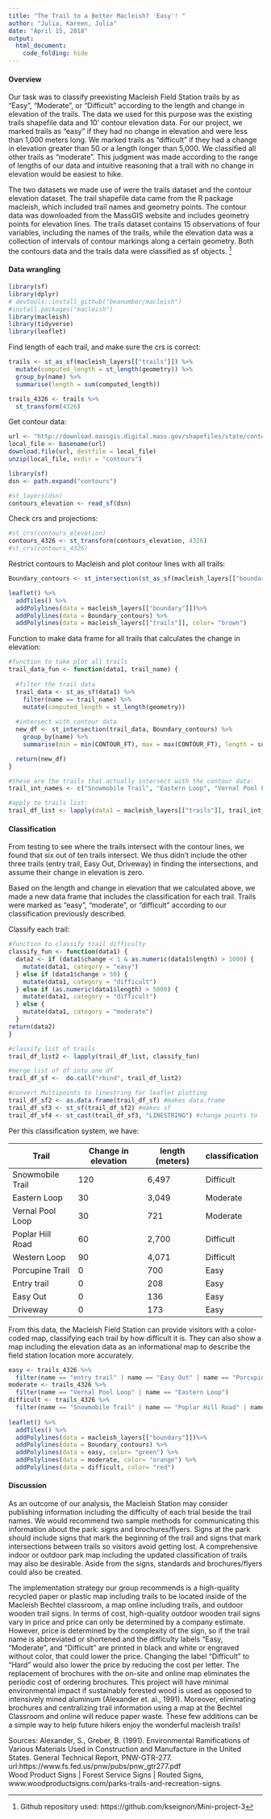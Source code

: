 ```yaml
---
title: "The Trail to a Better Macleish? 'Easy'! "
author: "Julia, Kareen, Julia"
date: "April 15, 2018"
output:
  html_document:
    code_folding: hide
---
```


#### Overview

Our task was to classify preexisting Macleish Field Station trails by as “Easy”, “Moderate”, or “Difficult” according to the length and change in elevation of the trails. The data we used for this purpose was the existing trails shapefile data and 10’ contour elevation data. For our project, we marked trails as "easy" if they had no change in elevation and were less than 1,000 meters long. We marked trails as "difficult" if they had a change in elevation greater than 50 or a length longer than 5,000. We classified all other trails as "moderate". This judgment was made according to the range of lengths of our data and intuitive reasoning that a trail with no change in elevation would be easiest to hike.

The two datasets we made use of were the trails dataset and the contour elevation dataset. The trail shapefile data came from the R package macleish, which included trail names and geometry points. The contour data was downloaded from the MassGIS website and includes geometry points for elevation lines. The trails dataset contains 15 observations of four variables, including the names of the trails, while the elevation data was a collection of intervals of contour markings along a certain geometry. Both the contours data and the trails data were classified as sf objects. [^1]

#### Data wrangling

```r
library(sf)
library(dplyr)
# devtools::install_github("beanumber/macleish")
#install.packages("macleish")
library(macleish)
library(tidyverse)
library(leaflet)
```

Find length of each trail, and make sure the crs is correct:
```r
trails <- st_as_sf(macleish_layers[["trails"]]) %>% 
  mutate(computed_length = st_length(geometry)) %>%
  group_by(name) %>%
  summarise(length = sum(computed_length))

trails_4326 <- trails %>%
  st_transform(4326)
```

Get contour data: 
```r
url <- "http://download.massgis.digital.mass.gov/shapefiles/state/contours250k.zip"
local_file <- basename(url)
download.file(url, destfile = local_file)
unzip(local_file, exdir = "contours")

library(sf)
dsn <- path.expand("contours")

#st_layers(dsn)
contours_elevation <- read_sf(dsn)
```

Check crs and projections:
```r
#st_crs(contours_elevation)
contours_4326 <- st_transform(contours_elevation, 4326)
#st_crs(contours_4326)
```

Restrict contours to Macleish and plot contour lines with all trails:
```r
Boundary_contours <- st_intersection(st_as_sf(macleish_layers[["boundary"]]), contours_4326)

leaflet() %>%
  addTiles() %>%
  addPolylines(data = macleish_layers[["boundary"]])%>%
  addPolylines(data = Boundary_contours) %>%
  addPolylines(data = macleish_layers[["trails"]], color= "brown")
```

Function to make data frame for all trails that calculates the change in elevation:
```r

#function to take plot all trails
trail_data_fun <- function(data1, trail_name) {
  
  #filter the trail data
  trail_data <- st_as_sf(data1) %>%
    filter(name == trail_name) %>%
    mutate(computed_length = st_length(geometry))
  
  #intersect with contour data
  new_df <- st_intersection(trail_data, Boundary_contours) %>%
    group_by(name) %>%
    summarise(min = min(CONTOUR_FT), max = max(CONTOUR_FT), length = sum(computed_length), change = max-min)

  return(new_df)
}

#these are the trails that actually intersect with the contour data:
trail_int_names <- c("Snowmobile Trail", "Eastern Loop", "Vernal Pool Loop", "Poplar Hill Road", "Western Loop", "Porcupine Trail") 

#apply to trails list:
trail_df_list <- lapply(data1 = macleish_layers[["trails"]], trail_int_names, trail_data_fun)
```

#### Classification

From testing to see where the trails intersect with the contour lines, we found that six out of ten trails intersect. We thus didn't include the other three trails (entry trail, Easy Out, Driveway) in finding the intersections, and assume their change in elevation is zero.

Based on the length and change in elevation that we calculated above, we made a new data frame that includes the classification for each trail. Trails were marked as "easy", "moderate", or "difficult" according to our classification previously described.  

Classify each trail:
```r
#function to classify trail difficulty
classify_fun <- function(data1) {
  data2 <- if (data1$change < 1 & as.numeric(data1$length) > 1000) {
    mutate(data1, category = "easy")
  } else if (data1$change > 50) {
    mutate(data1, category = "difficult")
  } else if (as.numeric(data1$length) > 5000) {
    mutate(data1, category = "difficult")
  } else {
    mutate(data1, category = "moderate")
  }
return(data2)  
}

#classify list of trails
trail_df_list2 <- lapply(trail_df_list, classify_fun)

#merge list of df into one df
trail_df_sf <-  do.call("rbind", trail_df_list2) 

#convert Multipoints to linestring for leaflet plotting
trail_df_sf2 <- as.data.frame(trail_df_sf) #makes data.frame
trail_df_sf3 <- st_sf(trail_df_sf2) #makes sf
trail_df_sf4 <- st_cast(trail_df_sf3, "LINESTRING") #change points to linestring
```


Per this classification system, we have: 

Trail | Change in elevation | length (meters) | classification
--|--|--|--
Snowmobile Trail | 120 | 6,497 | Difficult 
Eastern Loop | 30 | 3,049 | Moderate
Vernal Pool Loop | 30 | 721 | Moderate
Poplar Hill Road | 60 | 2,700 | Difficult
Western Loop | 90 | 4,071 | Difficult
Porcupine Trail | 0 | 700 | Easy 
Entry trail | 0 | 208 | Easy
Easy Out | 0 | 136 | Easy
Driveway | 0 | 173 | Easy

From this data, the Macleish Field Station can provide visitors with a color-coded map, classifying each trail by how difficult it is. They can also show a map including the elevation data as an informational map to describe the field station location more accurately. 

```r
easy <- trails_4326 %>%
  filter(name == "entry trail" | name == "Easy Out" | name == "Porcupine Trail" | name == "Driveway") 
moderate <- trails_4326 %>%
  filter(name == "Vernal Pool Loop" | name == "Eastern Loop") 
difficult <- trails_4326 %>%
  filter(name == "Snowmobile Trail" | name == "Poplar Hill Road" | name == "Western Loop")
  
leaflet() %>%
  addTiles() %>%
  addPolylines(data = macleish_layers[["boundary"]])%>%
  addPolylines(data = Boundary_contours) %>%
  addPolylines(data = easy, color= "green") %>%
  addPolylines(data = moderate, color= "orange") %>%
  addPolylines(data = difficult, color= "red")
```

#### Discussion

As an outcome of our analysis, the Macleish Station may consider publishing information including the difficulty of each trial beside the trail names. We would recommend two sample methods for communicating this information about the park: signs and brochures/flyers. Signs at the park should include signs that mark the beginning of the trail and signs that mark intersections between trails so visitors avoid getting lost. A comprehensive indoor or outdoor park map including the updated classification of trails may also be desirable. Aside from the signs, standards and brochures/flyers could also be created.

The implementation strategy our group recommends is a high-quality recycled paper or plastic map including trails to be located inside of the Macleish Bechtel classroom, a map online including trails, and outdoor wooden trail signs. In terms of cost, high-quality outdoor wooden trail signs vary in price and price can only be determined by a company estimate. However, price is determined by the complexity of the sign, so if the trail name is abbreviated or shortened and the difficulty labels “Easy, “Moderate”, and “Difficult” are printed in black and white or engraved without color, that could lower the price. Changing the label “Difficult” to “Hard” would also lower the price by reducing the cost per letter. The replacement of brochures with the on-site and online map eliminates the periodic cost of ordering brochures. This project will have minimal environmental impact if sustainably forested wood is used as opposed to intensively mined aluminum (Alexander et. al., 1991). Moreover, eliminating brochures and centralizing trail information using a map at the Bechtel Classroom and online will reduce paper waste. These few additions can be a simple way to help future hikers enjoy the wonderful macleish trails!

Sources:
Alexander, S., Greber, B. (1991). Environmental Ramifications of Various Materials Used in Construction and Manufacture in the United States. General Technical Report, PNW-GTR-277.
url:https://www.fs.fed.us/pnw/pubs/pnw_gtr277.pdf    
Wood Product Signs | Forest Service Signs | Routed Signs, www.woodproductsigns.com/parks-trails-and-recreation-signs.

[^1]: Github repository used: https://github.com/kseignon/Mini-project-3